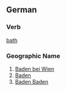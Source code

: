 ==German==
===Verb===
[[bath#Verb|bath]]
===Geographic Name===
#[http://en.wikipedia.org/wiki/Baden,_Austria Baden bei Wien]
#[http://en.wikipedia.org/wiki/Baden Baden]
#[http://en.wikipedia.org/wiki/Baden_Baden Baden Baden]